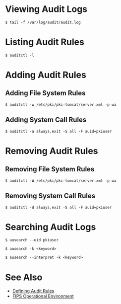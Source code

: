 = Viewing Audit Logs =

<pre>
$ tail -f /var/log/audit/audit.log
</pre>

= Listing Audit Rules =

<pre>
$ auditctl -l
</pre>

= Adding Audit Rules =

== Adding File System Rules ==

<pre>
$ auditctl -w /etc/pki/pki-tomcat/server.xml -p wa
</pre>

== Adding System Call Rules ==

<pre>
$ auditctl -a always,exit -S all -F auid=pkiuser
</pre>

= Removing Audit Rules =

== Removing File System Rules ==

<pre>
$ auditctl -W /etc/pki/pki-tomcat/server.xml -p wa
</pre>

== Removing System Call Rules ==

<pre>
$ auditctl -d always,exit -S all -F auid=pkiuser
</pre>

= Searching Audit Logs =

<pre>
$ ausearch --uid pkiuser
</pre>

<pre>
$ ausearch -k <keyword>
</pre>

<pre>
$ ausearch --interpret -k <keyword>
</pre>

= See Also =

* [https://access.redhat.com/documentation/en-us/red_hat_enterprise_linux/7/html/security_guide/sec-defining_audit_rules_and_controls Defining Audit Rules]
* [https://wiki.mozilla.org/FIPS_Operational_Environment FIPS Operational Environment]